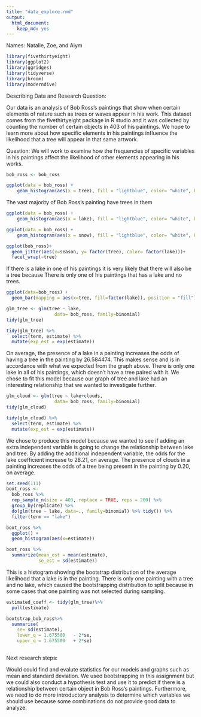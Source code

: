 ```yaml
---
title: "data_explore.rmd"
output: 
  html_document:
    keep_md: yes
---
```

Names: Natalie, Zoe, and Aiym
```r
library(fivethirtyeight) 
library(ggplot2)
library(ggridges)
library(tidyverse)
library(broom)
library(moderndive)
```

Describing Data and Research Question:

Our data is an analysis of Bob Ross's paintings that show when certain elements of nature such as trees or waves appear in his work. This dataset comes from the fivethirtyeight package in R studio and it was collected by counting the number of certain objects in 403 of his paintings. We hope to learn more about how specific elements in his paintings influence the likelihood that a tree will appear in that same artwork.

Question: We will work to examine how the frequencies of specific variables in his paintings affect the likelihood of other elements appearing in his works. 

```r
bob_ross <- bob_ross
```

```r
ggplot(data = bob_ross) +
    geom_histogram(aes(x = tree), fill = "lightblue", color= "white", bins = 10)
```
The vast majority of Bob Ross's painting have trees in them 

```r
ggplot(data = bob_ross) +
    geom_histogram(aes(x = lake), fill = "lightblue", color= "white", bins = 10)
```

```r
ggplot(data = bob_ross) +
    geom_histogram(aes(x = snow), fill = "lightblue", color= "white", bins = 10)
```


```r
ggplot(bob_ross)+
  geom_jitter(aes(x=season, y= factor(tree), color= factor(lake)))+
  facet_wrap(~tree)
```
If there is a lake in one of his paintings it is very likely that there will also be a tree because There is only one of his paintings that has a lake and no trees. 
```r
ggplot(data=bob_ross) +
  geom_bar(mapping = aes(x=tree, fill=factor(lake)), position = "fill")
```


```r
glm_tree <- glm(tree ~ lake,
                  data= bob_ross, family=binomial)
tidy(glm_tree)
```
```r
tidy(glm_tree) %>% 
  select(term, estimate) %>% 
  mutate(exp_est = exp(estimate))
```

On average, the presence of a lake in a painting increases the odds of having a tree in the painting by 26.584474. This makes sense and is in accordance with what we expected from the graph above. There is only one lake in all of his paintings, which doesn't have a tree paired with it. We chose to fit this model because our graph of tree and lake had an interesting relationship that we wanted to investigate further.


```r
glm_cloud <- glm(tree ~ lake+clouds,
                  data= bob_ross, family=binomial)
tidy(glm_cloud)
```
```r
tidy(glm_cloud) %>% 
  select(term, estimate) %>% 
  mutate(exp_est = exp(estimate))
```
We chose to produce this model because we wanted to see if adding an extra independent variable is going to change the relationship between lake and tree. By adding the additional independent variable, the odds for the lake coefficient increase to 28.21, on average. The presence of clouds in a painting increases the odds of a tree being present in the painting by 0.20, on average.  

```r
set.seed(111)
boot_ross <-
  bob_ross %>% 
  rep_sample_n(size = 403, replace = TRUE, reps = 200) %>% 
  group_by(replicate) %>% 
  do(glm(tree ~ lake, data=., family=binomial) %>% tidy()) %>%
  filter(term == "lake")

boot_ross %>% 
  ggplot() +
  geom_histogram(aes(x=estimate))

boot_ross %>%
  summarize(mean_est = mean(estimate),
            se_est = sd(estimate))
```

This is a histogram showing the bootstrap distribution of the average likelihood that a lake is in the painting. There is only one painting with a tree and no lake, which caused the bootstrapping distribution to split because in some cases that one painting was not selected during sampling. 


```r
estimated_coeff <- tidy(glm_tree)%>%
  pull(estimate)

bootstrap_bob_ross%>%
  summarise(
    se= sd(estimate),
    lower_q = 1.675500	 - 2*se,
    upper_q = 1.675500	 + 2*se)
      
```


Next research steps: 

Would could find and evalute statistics for our models and graphs such as mean and standard deviation. We used bootstrapping in this assignment but we could also conduct a hypothesis test and use it to predict if there is a relationship between certain object in Bob Ross's paintings. Furthermore, we need to do more introductory analysis to determine which variables we should use because some combinations do not provide good data to analyze. 
